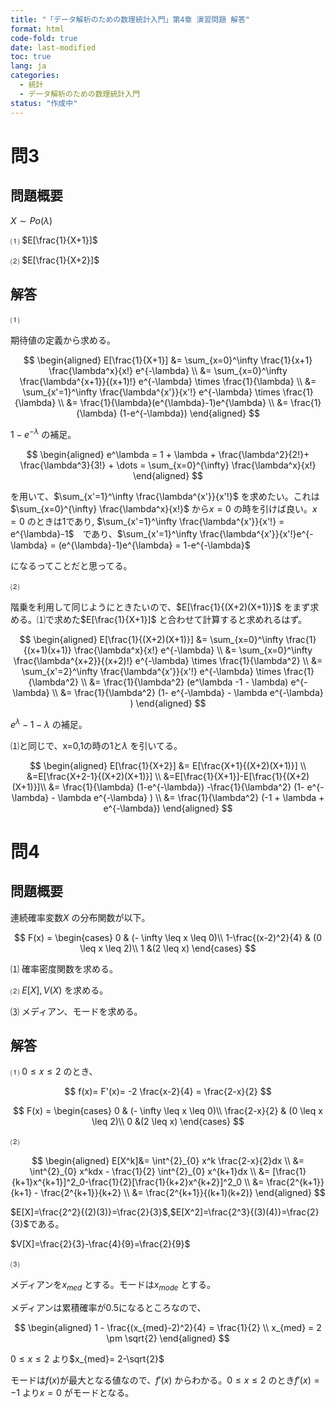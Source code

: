 ```yaml
---
title: "「データ解析のための数理統計入門」第4章 演習問題 解答"
format: html
code-fold: true
date: last-modified
toc: true
lang: ja
categories:
  - 統計
  - データ解析のための数理統計入門
status: "作成中"
---
```




# 問3

## 問題概要

$X \sim Po(\lambda)$ 

⑴ $E[\frac{1}{X+1}]$

⑵ $E[\frac{1}{X+2}]$


## 解答

⑴

期待値の定義から求める。

$$
\begin{aligned}
E[\frac{1}{X+1}] &= \sum_{x=0}^\infty \frac{1}{x+1} \frac{\lambda^x}{x!} e^{-\lambda} \\
&= \sum_{x=0}^\infty  \frac{\lambda^{x+1}}{(x+1)!} e^{-\lambda} \times \frac{1}{\lambda} \\
&= \sum_{x'=1}^\infty  \frac{\lambda^{x'}}{x'!} e^{-\lambda} \times \frac{1}{\lambda} \\
&= \frac{1}{\lambda}(e^{\lambda}-1)e^{\lambda} \\
&= \frac{1}{\lambda} (1-e^{-\lambda})
\end{aligned}
$$

$1-e^{-\lambda}$ の補足。

$$
\begin{aligned}
e^\lambda = 1 + \lambda + \frac{\lambda^2}{2!}+ \frac{\lambda^3}{3!} + \dots = \sum_{x=0}^{\infty} \frac{\lambda^x}{x!}
\end{aligned}
$$

を用いて、$\sum_{x'=1}^\infty  \frac{\lambda^{x'}}{x'!}$ を求めたい。これは$\sum_{x=0}^{\infty} \frac{\lambda^x}{x!}$ から$x=0$ の時を引けば良い。$x=0$ のときは1であり, $\sum_{x'=1}^\infty  \frac{\lambda^{x'}}{x'!} = e^{\lambda}-1$　であり、$\sum_{x'=1}^\infty  \frac{\lambda^{x'}}{x'!}e^{-\lambda} = (e^{\lambda}-1)e^{\lambda} = 1-e^{-\lambda}$

になるってことだと思ってる。

⑵

階乗を利用して同じようにときたいので、$E[\frac{1}{(X+2)(X+1)}]$ をまず求める。⑴で求めた$E[\frac{1}{X+1}]$ と合わせて計算すると求めれるはず。


$$
\begin{aligned}
E[\frac{1}{(X+2)(X+1)}] &= \sum_{x=0}^\infty \frac{1}{(x+1)(x+1)} \frac{\lambda^x}{x!} e^{-\lambda} \\
&= \sum_{x=0}^\infty  \frac{\lambda^{x+2}}{(x+2)!} e^{-\lambda} \times \frac{1}{\lambda^2} \\
&= \sum_{x'=2}^\infty  \frac{\lambda^{x'}}{x'!} e^{-\lambda} \times \frac{1}{\lambda^2} \\
&= \frac{1}{\lambda^2} (e^\lambda -1 - \lambda) e^{-\lambda} \\
&= \frac{1}{\lambda^2} (1- e^{-\lambda} - \lambda e^{-\lambda} )
\end{aligned}
$$

$e^\lambda -1 - \lambda$ の補足。

⑴と同じで、x=0,1の時の1と$\lambda$ を引いてる。

$$
\begin{aligned}
E[\frac{1}{X+2}] &= E[\frac{X+1}{(X+2)(X+1)}] \\
&=E[\frac{X+2-1}{(X+2)(X+1)}] \\
&=E[\frac{1}{X+1}]-E[\frac{1}{(X+2)(X+1)}]\\
&= \frac{1}{\lambda} (1-e^{-\lambda}) -\frac{1}{\lambda^2} (1- e^{-\lambda} - \lambda e^{-\lambda} ) \\
&= \frac{1}{\lambda^2} (-1 + \lambda + e^{-\lambda})
\end{aligned}
$$

# 問4

## 問題概要

連続確率変数$X$ の分布関数が以下。


$$
F(x) =
\begin{cases}
0  & (- \infty \leq x \leq 0)\\
1-\frac{(x-2)^2}{4} & (0 \leq x \leq 2)\\
1 &(2 \leq x)
\end{cases}
$$

⑴ 確率密度関数を求める。

⑵ $E[X], V(X)$ を求める。

⑶ メディアン、モードを求める。

## 解答

⑴ $0 \leq x \leq 2$ のとき、

$$
f(x)= F'(x)= -2 \frac{x-2}{4} = \frac{2-x}{2}
$$


$$
F(x) =
\begin{cases}
0  & (- \infty \leq x \leq 0)\\
\frac{2-x}{2} & (0 \leq x \leq 2)\\
0 &(2 \leq x)
\end{cases}
$$

⑵

$$
\begin{aligned}
E[X^k]&=  \int^{2}_{0} x^k \frac{2-x}{2}dx \\
&=  \int^{2}_{0} x^kdx - \frac{1}{2} \int^{2}_{0} x^{k+1}dx \\
&= [\frac{1}{k+1}x^{k+1}]^2_0-\frac{1}{2}[\frac{1}{k+2}x^{k+2}]^2_0 \\
&= \frac{2^{k+1}}{k+1} - \frac{2^{k+1}}{k+2} \\ 
&= \frac{2^{k+1}}{(k+1)(k+2)}
\end{aligned}
$$

$E[X]=\frac{2^2}{(2)(3)}=\frac{2}{3}$,$E[X^2]=\frac{2^3}{(3)(4)}=\frac{2}{3}$である。

$V[X]=\frac{2}{3}-\frac{4}{9}=\frac{2}{9}$

⑶

メディアンを$x_{med}$ とする。モードは$x_{mode}$ とする。

メディアンは累積確率が0.5になるところなので、

$$ 
\begin{aligned}
1 - \frac{(x_{med}-2)^2}{4} = \frac{1}{2} \\
x_{med} = 2 \pm \sqrt{2}
\end{aligned}
$$

$0 \leq x \leq 2$ より$x_{med}= 2-\sqrt{2}$


モードは$f(x)$が最大となる値なので、$f'(x)$ からわかる。$0 \leq x \leq 2$ のとき$f'(x)=-1$ より$x=0$ がモードとなる。

